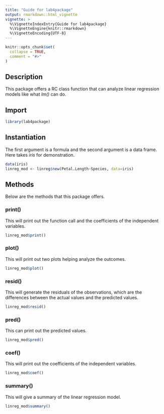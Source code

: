 ```yaml
---
title: "Guide for lab4package"
output: rmarkdown::html_vignette
vignette: >
  %\VignetteIndexEntry{Guide for lab4package}
  %\VignetteEngine{knitr::rmarkdown}
  %\VignetteEncoding{UTF-8}
---
```


```r
knitr::opts_chunk$set(
  collapse = TRUE,
  comment = "#>"
)
```

## Description
This package offers a RC class function that can analyze linear regression models like what *lm()* can do.

## Import
```r
library(lab4package)
```

## Instantiation
The first argument is a formula and the second argument is a data frame. Here takes *iris* for demonstration.
```r
data(iris)
linreg_mod <- linreg$new(Petal.Length~Species, data=iris)
```

## Methods
Below are the methods that this package offers.

### print()
This will print out the function call and the coefficients of the independent variables.
```r
linreg_mod$print()
```
### plot()
This will print out two plots helping analyze the outcomes.
```r
linreg_mod$plot()
```

### resid()
This will generate the residuals of the observations, which are the differences between the actual values and the predicted values.
```r
linreg_mod$resid()
```
### pred()
This can print out the predicted values.
```r
linreg_mod$pred()
```
### coef()
This will print out the coefficients of the independent variables. 
```r
linreg_mod$coef()
```
### summary()
This will give a summary of the linear regression model.
```r
linreg_mod$summary()
```




